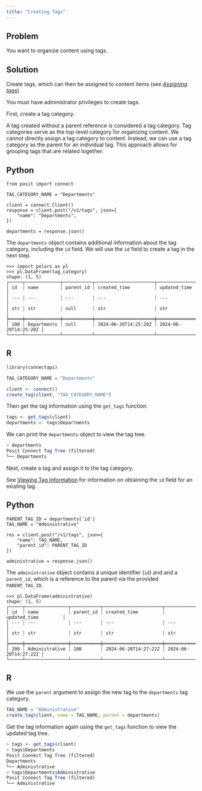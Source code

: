 ```yaml
---
title: "Creating Tags"
---
```


## Problem

You want to organize content using tags.

## Solution

Create tags, which can then be assigned to content items (see [*Assigning tags*](../assigning-tags/index.qmd)).

::: {.callout-warning}

You must have administrator privileges to create tags.

:::


First, create a tag category.

::: {.callout-tip}
A tag created without a parent reference is considered a tag category. Tag categories serve as the top-level category for organizing content. We cannot directly assign a tag category to content. Instead, we can use a tag category as the parent for an individual tag. This approach allows for grouping tags that are related together.
:::

::: {.panel-tabset group="language"}

## Python

```.python
from posit import connect

TAG_CATEGORY_NAME = "Departments"

client = connect.Client()
response = client.post("/v1/tags", json={
    "name": "Departments",
})

departments = response.json()
```

The `departments` object contains additional information about the tag category, including the `id` field. We will use the `id` field to create a tag in the next step.

```.python
>>> import polars as pl
>>> pl.DataFrame(tag_category)
shape: (1, 5)
┌─────┬─────────────┬───────────┬──────────────────────┬──────────────────────┐
│ id  ┆ name        ┆ parent_id ┆ created_time         ┆ updated_time         │
│ --- ┆ ---         ┆ ---       ┆ ---                  ┆ ---                  │
│ str ┆ str         ┆ null      ┆ str                  ┆ str                  │
╞═════╪═════════════╪═══════════╪══════════════════════╪══════════════════════╡
│ 100 ┆ Departments ┆ null      ┆ 2024-06-20T14:25:20Z ┆ 2024-06-20T14:25:20Z │
└─────┴─────────────┴───────────┴──────────────────────┴──────────────────────┘
```

## R

```.r
library(connectapi)

TAG_CATEGORY_NAME = "Departments"

client <- connect()
create_tag(client, "TAG_CATEGORY_NAME")
```

Then get the tag information using the `get_tags` function.

```.r
tags <- get_tags(client)
departments <- tags$Departments
```

We can print the `departments` object to view the tag tree.

```.r
> departments
Posit Connect Tag Tree (filtered)
└── Departments
```

:::

Next, create a tag and assign it to the tag category.

::: {.callout-tip}
See [Viewing Tag Information](../viewing-tag-information/index.qmd) for information on obtaining the `id` field for an existing tag.
:::

::: {.panel-tabset group="language"}

## Python

```.python

PARENT_TAG_ID = departments['id']
TAG_NAME = "Administrative"

res = client.post("/v1/tags", json={
    "name": TAG_NAME,
    "parent_id": PARENT_TAG_ID
})

administrative = response.json()
```

The `administrative` object contains a unique identifier (`id`) and and a `parent_id`, which is a reference to the parent via the provided `PARENT_TAG_ID`.

```.python
>>> pl.DataFrame(administrative)
shape: (1, 5)
┌─────┬────────────────┬───────────┬──────────────────────┬──────────────────────┐
│ id  ┆ name           ┆ parent_id ┆ created_time         ┆ updated_time         │
│ --- ┆ ---            ┆ ---       ┆ ---                  ┆ ---                  │
│ str ┆ str            ┆ str       ┆ str                  ┆ str                  │
╞═════╪════════════════╪═══════════╪══════════════════════╪══════════════════════╡
│ 200 ┆ Administrative ┆ 100       ┆ 2024-06-20T14:27:22Z ┆ 2024-06-20T14:27:22Z │
└─────┴────────────────┴───────────┴──────────────────────┴──────────────────────┘
```

## R

We use the `parent` argument to assign the new tag to the `departments` tag category.

```.r
TAG_NAME = "Administrative"
create_tag(client, name = TAG_NAME, parent = departments)
```

Get the tag information again using the `get_tags` function to view the updated tag tree.


```.r
> tags <- get_tags(client)
> tags$Departments
Posit Connect Tag Tree (filtered)
Departments
└── Administrative
> tags$Departments$Administrative
Posit Connect Tag Tree (filtered)
└── Administrative
```

:::
